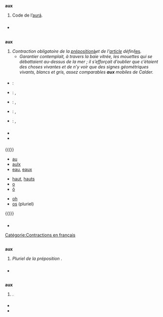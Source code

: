 {{voir|-aux}}

== {{langue|conv}} ==
=== {{S|symbole|conv}} ===
'''aux'''
# {{lexique|linguistique|conv}} Code {{w|ISO 639-3}} de l’[[aurá]].

=== {{S|références}} ===
* {{Lien 639-3|aux}}

== {{langue|fr}} ==
=== {{S|article défini|fr|flexion}} ===
{{fr-accord-mixte| ms=au| mp=aux| fs=à la| fp=aux| pms=o| pmp=o| pfs=a.la| pfp=o}}
'''aux''' {{pron|o|fr}} {{mf}} {{p}}
# ''Contraction obligatoire de la [[préposition]] ''[[à]]'' et de l'[[article]] défini ''[[les]]''.''
#* ''Garantier contemplait, à travers la baie vitrée, les mouettes qui se débattaient au-dessus de la mer ; il s’efforçait d’oublier que c’étaient des choses vivantes et de n’y voir que des signes géométriques vivants, blancs et gris, assez comparables '''aux''' mobiles de Calder.'' {{source|Romain Gary, ''Les Couleurs du jour'', Gallimard, 1952, chapitre 8}}

==== {{S|vocabulaire}} ====
{{contractions/fr}}

==== {{S|traductions}} ====
{{trad-début}}
* {{T|shy}} : {{trad--|shy|ayetbab}}
* {{T|es}} : {{trad-|es|a los|m}}, {{trad-|es|a las|f}}
* {{T|it}} : {{trad+|it|agli}}, {{trad+|it|alle}}
* {{T|oc}} : {{trad-|oc|als}}, {{trad+|oc|aus}}
* {{T|pt}} : {{trad+|pt|aos|m}}, {{trad+|pt|às|f}}
{{trad-fin}}

=== {{S|prononciation}} ===
* {{pron|o|fr}}
* {{écouter|lang=fr|France <!-- précisez svp la ville ou la région -->|o|audio=Fr-aux.ogg}}

==== {{S|homophones|fr}} ====
{{(}}
* [[au]]
* [[aulx]]
* [[eau]], [[eaux]]

* [[haut]], [[hauts]]
* [[o]]
* [[ô]]

* [[oh]]
* [[os]] (pluriel)
{{)}}

=== {{S|voir aussi}} ===
* {{Wikipédia|AUX}}
[[Catégorie:Contractions en français]]

== {{langue|angevin}} ==
=== {{S|préposition|angevin|flexion}} ===
'''aux''' {{pron||angevin}}
# ''Pluriel de la préposition'' {{lien|au|angevin|sens=par}}.

=== {{S|références}} ===
* {{R:VerrierOnillon|p=2|vue=42}}

== {{langue|eo}} ==
=== {{S|variante typographique|eo}} ===
'''aux''' {{pron|aw|eo}}
# {{eo-sys-x|aŭ}}.

==== {{S|écriture}} ====
* {{lien|aŭ|eo}}
* {{lien|au|eo}}
